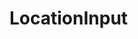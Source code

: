 
<Meta title="Components/LocationInput" component={LocationInput} />

# LocationInput

<ArgsTable of={LocationInput} />

<Canvas>
  <script src="https://maps.googleapis.com/maps/api/js?key=YOUR_API_KEY&libraries=places"></script>
  <Story name="default">
    <div style={{ maxWidth: '400px' }}>
      <LocationInput
        value={text('Value', 'antwerp')}
        placeholder={text('Placeholder', 'placeholder')}
        onChange={action('input changed')}
        size={boolean('Small', false) ? 'small' : 'normal'}
      />
    </div>
  </Story>
</Canvas>
